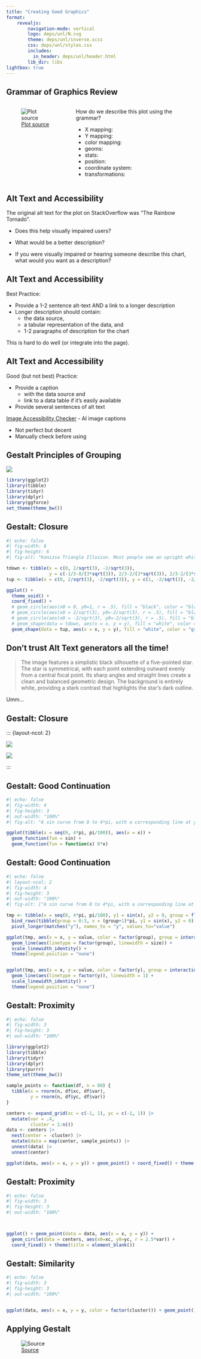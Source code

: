 ```yaml
---
title: "Creating Good Graphics"
format: 
    revealjs:
        navigation-mode: vertical
        logo: deps/unl/N.svg
        theme: deps/unl/inverse.scss
        css: deps/unl/styles.css
        includes:
          in_header: deps/unl/header.html
        lib_dir: libs
lightbox: true
---
```


## Grammar of Graphics Review

::: columns
::: column

![[Plot source](https://web.archive.org/web/2/https://stats.stackexchange.com/questions/463463/how-could-we-improve-the-rainbow-tornado-graph-of-coronavirus-deaths)](images/covid-tornado-plot.jpg){fig-alt='The image is a multicolored line graph illustrating changes in the average number of COVID-19 deaths per day over time in various countries. The x-axis represents the increase or decrease in deaths per day, while the y-axis shows the average number of deaths per day. Curving lines in different colors represent the death trends from eight countries: USA (dark blue), France (light blue), Spain (yellow), Italy (red), UK (green), England and Wales (orange), China (purple), and Germany (light red). Notable dates and events such as lockdowns and other measures are marked along these lines, indicating changes in trends from March to April 2020. Annotations with specific dates are provided, such as "3-Apr", indicating notable shifts or inflection points in the trend lines.'}

:::
::: column

How do we describe this plot using the grammar?

- X mapping: 
- Y mapping: 
- color mapping: 
- geoms: 
- stats:
- position:
- coordinate system:
- transformations:

:::
::::

## Alt Text and Accessibility

The original alt text for the plot on StackOverflow was "The Rainbow Tornado".

- Does this help visually impaired users?

- What would be a better description?

- If you were visually impaired or hearing someone describe this chart, what would you want as a description?


## Alt Text and Accessibility

Best Practice:

- Provide a 1-2 sentence alt-text AND a link to a longer description
- Longer description should contain:
  - the data source, 
  - a tabular representation of the data, and 
  - 1-2 paragraphs of description for the chart
  
This is hard to do well (or integrate into the page).


## Alt Text and Accessibility

Good (but not best) Practice:

- Provide a caption 
  - with the data source and 
  - link to a data table if it's easily available
- Provide several sentences of alt text

[Image Accessibility Checker](https://asuo-ai-labs.streamlit.app/Image_Accessibility) - AI image captions

- Not perfect but decent
- Manually check before using


## Gestalt Principles of Grouping

![](images/gestalt.jpg){fig-alt='The image illustrates the word "GESTALT" using various visual design concepts. Each letter is creatively manipulated to demonstrate principles of Gestalt psychology. The "G" uses partial shapes to suggest closure. The "E" consists of small squares to depict proximity. The "S" shows continuation with lines extending from its curves. The "T" and "A" demonstrate similarity with vertical stripes, while the "A" also features a tree-like shape within its form to illustrate figure and ground. The "L" and final "T" continue the use of vertical lines consistent with similarity.'}

```r

library(ggplot2)
library(tibble)
library(tidyr)
library(dplyr)
library(ggforce)
set_theme(theme_bw())

```

## Gestalt: Closure

```r
#| echo: false
#| fig-width: 6
#| fig-height: 6
#| fig-alt: "Kanizsa Triangle Illusion. Most people see an upright white triangle occluding three black circles at the vertices and a second inverted triangle with a black outline."

tdown <- tibble(x = c(0, 2/sqrt(3), -2/sqrt(3)), 
                y = c(-1/3-8/(3*sqrt(3)), 2/3-2/(3*sqrt(3)), 2/3-2/(3*sqrt(3))))
tup <- tibble(x = c(0, 2/sqrt(3), -2/sqrt(3)), y = c(1, -2/sqrt(3), -2/sqrt(3)))

ggplot() + 
  theme_void() + 
  coord_fixed() + 
  # geom_circle(aes(x0 = 0, y0=1, r = .5), fill = "black", color = "black") + 
  # geom_circle(aes(x0 = 2/sqrt(3), y0=-2/sqrt(3), r = .5), fill = "black", color = "black") + 
  # geom_circle(aes(x0 = -2/sqrt(3), y0=-2/sqrt(3), r = .5), fill = "black", color = "black") + 
  # geom_shape(data = tdown, aes(x = x, y = y), fill = "white", color = "black") + 
  geom_shape(data = tup, aes(x = x, y = y), fill = "white", color = "grey")
```

## Don't trust Alt Text generators all the time!

> The image features a simplistic black silhouette of a five-pointed star. The star is symmetrical, with each point extending outward evenly from a central focal point. Its sharp angles and straight lines create a clean and balanced geometric design. The background is entirely white, providing a stark contrast that highlights the star's dark outline.

Umm...

## Gestalt: Closure

::: {layout-ncol: 2}

![](images/k-triangle-colored.png){fig-alt="Three circles at the vertices of an upright equilateral triangle, with an upside down orange equilateral triangle and then a blue upright equilateral triangle."}

![](images/k-triangle-pieces.png){fig-alt="Three pac-man shapes (circles with a 60 degree section missing) with three 60 degree acute angles interspersed."}

:::

## Gestalt: Good Continuation

```r
#| echo: false
#| fig-width: 4
#| fig-height: 3
#| out-width: "100%"
#| fig-alt: "A sin curve from 0 to 4*pi, with a corresponding line at y=0 over the same domain."

ggplot(tibble(x = seq(0, 4*pi, pi/100)), aes(x = x)) + 
  geom_function(fun = sin) +
  geom_function(fun = function(x) 0*x)
```

## Gestalt: Good Continuation



```r
#| echo: false
#| layout-ncol: 2
#| fig-width: 4
#| fig-height: 3
#| out-width: "100%"
#| fig-alt: ["A sin curve from 0 to 4*pi, with a corresponding line at y=0 over the same domain. From 0 to pi, both lines are colored red and are solid, from pi to 2*pi, the lines are dashed and yellow, from 2*pi to 3*pi, the lines are green with longer dashes, and from 3*pi to 4*pi, the lines are blue with even longer dashes. The addition of color and linetype combine to make the plot seem to be composed of four half-ellipsoid shapes, rather than two continuous lines.", "A sine curve from 0 to 4*pi, with a corresponding line at y=0 over the same domain. The sinusoidal line is colored red and solid, while the line at y=0 is dashed and blue. The addition of color and linetype combine to make it clear that the plot is composed of two continuous lines that happen to intersect, illustrating the Gestalt principle of closure."]

tmp <- tibble(x = seq(0, 4*pi, pi/100), y1 = sin(x), y2 = 0, group = floor(x/pi), size = (group %% 2)*.5 + 1) |>
  bind_rows(tibble(group = 0:3, x = (group+1)*pi, y1 = sin(x), y2 = 0)) |>
  pivot_longer(matches("y"), names_to = "y", values_to="value")

ggplot(tmp, aes(x = x, y = value, color = factor(group), group = interaction(y, group))) + 
  geom_line(aes(linetype = factor(group), linewidth = size)) + 
  scale_linewidth_identity() + 
  theme(legend.position = "none")


ggplot(tmp, aes(x = x, y = value, color = factor(y), group = interaction(y, group))) + 
  geom_line(aes(linetype = factor(y)), linewidth = 1) + 
  scale_linewidth_identity() + 
  theme(legend.position = "none")

```


## Gestalt: Proximity

```r
#| echo: false
#| fig-width: 3
#| fig-height: 3
#| out-width: "100%"

library(ggplot2)
library(tibble)
library(tidyr)
library(dplyr)
library(purrr)
theme_set(theme_bw())

sample_points <- function(df, n = 80) {
  tibble(x = rnorm(n, df$xc, df$var),
         y = rnorm(n, df$yc, df$var))
}

centers <- expand_grid(xc = c(-1, 1), yc = c(-1, 1)) |>
  mutate(var = .4, 
         cluster = 1:n()) 
data <- centers |>
  nest(center = -cluster) |>
  mutate(data = map(center, sample_points)) |>
  unnest(data) |>
  unnest(center)

ggplot(data, aes(x = x, y = y)) + geom_point() + coord_fixed() + theme(title = element_blank())
```

## Gestalt: Proximity

```r
#| echo: false
#| fig-width: 3
#| fig-height: 3
#| out-width: "100%"



ggplot() + geom_point(data = data, aes(x = x, y = y)) + 
  geom_circle(data = centers, aes(x0=xc, y0=yc, r = 2.5*var)) + 
  coord_fixed() + theme(title = element_blank())
```


## Gestalt: Similarity

```r
#| echo: false
#| fig-width: 3
#| fig-height: 3
#| out-width: "100%"


ggplot(data, aes(x = x, y = y, color = factor(cluster))) + geom_point() + theme(title = element_blank(), legend.position = "none") + coord_fixed()
```

## Applying Gestalt

![[Source](https://flowingdata.com/2025/10/21/historical-lack-of-change-in-home-prices-in-major-cities/)](images/flowingdata-20251021.png){fig-alt="A set of 12 small multiple charts showing changes in house proices between 1890 and 2020 in cities. All cities have price increases but increases in Philadelphia, Baltimoore, Charleston, and Washington DC are much larger than cities in the south or midwest."}
